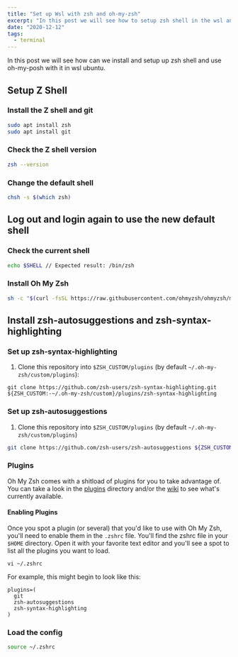 ```yaml
---
title: "Set up Wsl with zsh and oh-my-zsh"
excerpt: "In this post we will see how to setup zsh shell in the wsl and use oh-my-zsh."
date: "2020-12-12"
tags:
  - terminal
---
```

<YoutubeVideo videoId={props.videoId} />

<TOCInline toc={props.toc} asDisclosure />

In this post we will see how can we install and setup up zsh shell and use oh-my-posh with it in wsl ubuntu.

## Setup Z Shell

### Install the Z shell and git

```bash
sudo apt install zsh
sudo apt install git
```

### Check the Z shell version

```bash
zsh --version
```

### Change the default shell

```bash
chsh -s $(which zsh)
```

## Log out and login again to use the new default shell

### Check the current shell

```bash
echo $SHELL // Expected result: /bin/zsh
```

### Install Oh My Zsh

```bash
sh -c "$(curl -fsSL https://raw.githubusercontent.com/ohmyzsh/ohmyzsh/master/tools/install.sh)"
```

## Install zsh-autosuggestions and zsh-syntax-highlighting

### Set up zsh-syntax-highlighting

1. Clone this repository into `$ZSH_CUSTOM/plugins` (by default `~/.oh-my-zsh/custom/plugins`):

```
git clone https://github.com/zsh-users/zsh-syntax-highlighting.git ${ZSH_CUSTOM:-~/.oh-my-zsh/custom}/plugins/zsh-syntax-highlighting
```

### Set up zsh-autosuggestions

1. Clone this repository into `$ZSH_CUSTOM/plugins` (by default `~/.oh-my-zsh/custom/plugins`)

```sh
git clone https://github.com/zsh-users/zsh-autosuggestions ${ZSH_CUSTOM:-~/.oh-my-zsh/custom}/plugins/zsh-autosuggestions
```

### Plugins

Oh My Zsh comes with a shitload of plugins for you to take advantage of. You can take a look in the [plugins](https://github.com/ohmyzsh/ohmyzsh/tree/master/plugins) directory and/or the [wiki](https://github.com/ohmyzsh/ohmyzsh/wiki/Plugins) to see what's currently available.

#### Enabling Plugins

Once you spot a plugin (or several) that you'd like to use with Oh My Zsh, you'll need to enable them in the `.zshrc` file. You'll find the zshrc file in your `$HOME` directory. Open it with your favorite text editor and you'll see a spot to list all the plugins you want to load.

```shell
vi ~/.zshrc
```

For example, this might begin to look like this:

```shell
plugins=(
  git
  zsh-autosuggestions
  zsh-syntax-highlighting
)
```

### Load the config

```sh
source ~/.zshrc
```
